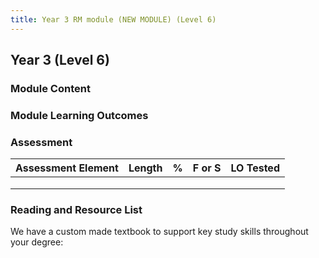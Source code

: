 ```yaml
---
title: Year 3 RM module (NEW MODULE) (Level 6)
---
```


## Year 3 (Level 6)

### Module Content

### Module Learning Outcomes

### Assessment

| Assessment Element | Length | \%  | F or S | LO Tested |
|--------------------|--------|-----|--------|-----------|
|                    |        |     |        |           |
|                    |        |     |        |           |
|                    |        |     |        |           |

### Reading and Resource List

We have a custom made textbook to support key study skills throughout
your degree:
